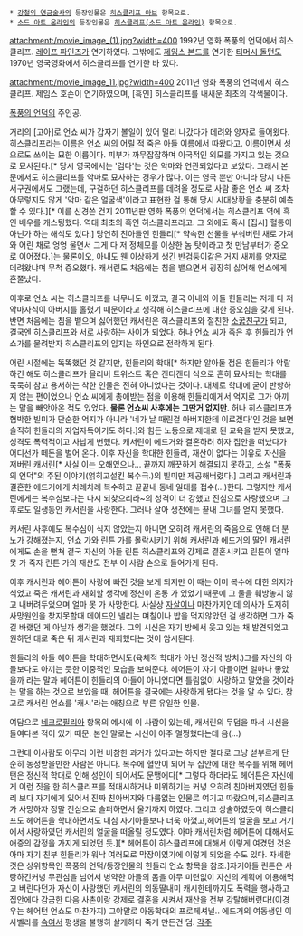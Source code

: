 * [[강철의 연금술사]]의 등장인물은 [[히스클리프 아브]] 항목으로.
 * [[소드 아트 온라인]]의 등장인물은 [[히스클리프(소드 아트 온라인)]] 항목으로.

attachment:/movie_image_(1).jpg?width=400
1992년 영화 폭풍의 언덕에서 히스클리프. [[레이프 파인즈]]가 연기하였다. 그밖에도 [[제임스 본드]]를 연기한 [[티머시 돌턴]]도 1970년 영국영화에서 히스클리프를 연기한 바 있다.

attachment:/movie_image_11.jpg?width=400
2011년 영화 폭풍의 언덕에서 히스클리프. 제임스 호손이 연기하였으며, [흑인] 히스클리프를 내새운 최초의 각색물이다.

[[폭풍의 언덕]]의 주인공.

거리의 [고아]로 언쇼 씨가 갑자기 볼일이 있어 멀리 나갔다가 데려와 양자로 들어왔다. 히스클리프라는 이름은 언쇼 씨의 어릴 적 죽은 아들 이름에서 따왔다고. 이름이면서 성으로도 쓰이는 묘한 이름이다. 피부가 까무잡잡하며 이국적인 외모를 가지고 있는 것으로 묘사된다.[* 당시 영국에서는 '검다'는 것은 악마와 연관되었다고 보았다. 그래서 본문에서도 히스클리프를 악마로 묘사하는 경우가 많다. 이는 영국 뿐만 아니라 당시 다른 서구권에서도 그랬는데, 구걸하던 히스클리프를 데려올 정도로 사람 좋은 언쇼 씨 조차 아무렇지도 않게 '악마 같은 얼굴색'이라고 표현한 걸 통해 당시 시대상황을 충분히 예측할 수 있다.][* 이를 신경쓴 건지 2011년판 영화 폭풍의 언덕에서는 히스클리프 역에 흑인 배우를 캐스팅했다. 역대 최초의 흑인 히스클리프라고. 그 외에도 혹시 [집시] 혈통이 아닌가 하는 해석도 있다.] 당연히 친아들인 힌들리[* 약속한 선물을 부숴버린 채로 가져와 어린 채로 엉엉 울면서 그게 다 저 정체모를 이상한 놈 탓이라고 첫 만남부터가 증오로 이어졌다.]는 물론이오, 아내도 웬 이상하게 생긴 반검둥이같은 거지 새끼를 양자로 데려왔냐며 무척 증오했다. 캐서린도 처음에는 침을 뱉으면서 굉장히 싫어해 언쇼에게 혼쭐났다.

이후로 언쇼 씨는 히스클리프를 너무나도 아꼈고, 결국 아내와 아들 힌들리는 저게 다 저 악마자식이 아버지를 홀렸기 때문이라고 생각해 히스클리프에 대한 증오심을 갖게 된다. 반면 처음에는 침을 뱉으며 싫어했던 캐서린은 히스클리프와 절친한 [[소꿉친구]]가 되고, 결국엔 히스클리프와 서로 사랑하는 사이가 되었다. 허나 언쇼 씨가 죽은 후 힌들리가 언쇼가를 물려받자 히스클리프의 입지는 하인으로 전락하게 된다.

어린 시절에는 똑똑했던 것 같지만, 힌들리의 학대[* 하지만 알아둘 점은 힌들리가 악랄하긴 해도 히스클리프가 올리버 트위스트 혹은 캔디캔디 식으로 흔히 묘사되는 학대를 묵묵히 참고 용서하는 착한 인물은 전혀 아니었다는 것이다. 대체로 학대에 굳이 반항하지 않는 편이었으나 언쇼 씨에게 총애받는 점을 이용해 힌들리에게서 억지로 그가 아끼는 말을 빼앗아온 적도 있었다. '''물론 언쇼씨 사후에는 그딴거 없지만'''. 허나 히스클리프가 협박한 빌미가 단순한 억지가 아니라 '네가 날 때린걸 아버지한테 이르겠다'인 것을 보면 솔직히 힌들리의 자업자득이기도 하다.]와 힘든 노동으로 제대로 된 교육을 받지 못했고, 성격도 폭력적이고 사납게 변했다. 캐서린이 에드거와 결혼하려 하자 집안을 떠났다가 어디선가 떼돈을 벌어 온다. 이후 자신을 학대한 힌들리, 재산이 없다는 이유로 자신을 저버린 캐서린[* 사실 이는 오해였으나... 끝까지 깨끗하게 해결되지 못하고, 소설 "폭풍의 언덕"의 주된 이야기(얽히고설킨 복수극.)의 빌미만 제공해버렸다.] 그리고 캐서린과 결혼한 에드거에게 차례차례 복수하고 끝끝내 동네 일대를 접수(…)한다. 그렇지만 캐서린에게는 복수심보다는 다시 되찾으리라~의 성격이 더 강했고 진심으로 사랑했으며 그 후로도 일생동안 캐서린을 사랑한다. 그러나 살아 생전에는 끝내 그녀를 얻지 못했다.

캐서린 사후에도 복수심이 식지 않았는지 아니면 오히려 캐서린의 죽음으로 인해 더 분노가 강해졌는지, 언쇼 가와 린튼 가를 몰락시키기 위해 캐서린과 에드거의 딸인 캐서린에게도 손을 뻗쳐 결국 자신의 아들 린튼 히스클리프와 강제로 결혼시키고 린튼이 얼마 못 가 죽자 린튼 가의 재산도 전부 이 사람 손으로 들어가게 된다.

이후 캐서린과 헤어튼이 사랑에 빠진 것을 보게 되지만 이 때는 이미 복수에 대한 의지가 식었고 죽은 캐서린과 재회할 생각에 정신이 온통 가 있었기 때문에 그 둘을 훼방놓지 않고 내버려두었으며 얼마 못 가 사망한다. 사실상 [[자살]]이나 마찬가지인데 의사가 도저히 사망원인을 찾지못할때 메이드인 넬리는 며칠이나 밥을 먹지않았던 걸 생각하면 그가 죽길 바랬던 게 아닐까 생각을 했었다. 그의 시신은 자기 방에서 웃고 있는 채 발견되었고 원하던 대로 죽은 뒤 캐서린과 재회했다는 것이 암시된다.

힌들리의 아들 헤어튼을 학대하면서도(육체적 학대가 아닌 정신적 방치.)그를 자신의 아들보다도 아끼는 듯한 이중적인 모습을 보여준다. 헤어튼이 자기 아들이면 얼마나 좋았을까 라는 말과 헤어튼이 힌들리의 아들이 아니었다면 틀림없이 사랑하고 말았을 것이라는 말을 하는 것으로 보았을 때, 헤어튼을 결국에는 사랑하게 됐다는 것을 알 수 있다. 참고로 캐서린 언쇼를 '캐시'라는 애칭으로 부른 유일한 인물.

여담으로 [[네크로필리아]] 항목의 예시에 이 사람이 있는데, 캐서린의 무덤을 파서 시신을 들여다본 적이 있기 때문. 본인 말로는 시신이 아주 멀쩡했다는데 음(…)

그런데 이사람도 아무리 이런 비참한 과거가 있다고는 하지만 절대로 그냥 섣부르게 단순히 동정받을만한 사람은 아니다. 복수에 혈안이 되어 두 집안에 대한 복수를 위해 헤어턴은 정신적 학대로 인해 성인이 되어서도 문맹에다[* 그렇다 하더라도 헤어튼은 자신에게 이런 짓을 한 히스클리프를 적대시하거나 미워하기는 커녕 오히려 친아버지였던 힌들리 보다 자기에게 있어서 진짜 친아버지와 다름없는 인물로 여기고 따랐으며,히스클리프가 사망하자 정말 진심으로 슬퍼하면서 울기까지 하였다. 그리고 상술하였듯이 히스클리프도 헤어튼을 학대하면서도 내심 자기아들보다 더욱 아꼈고,헤어튼의 얼굴을 보고 거기에서 사랑하였던 캐서린의 얼굴을 떠올릴 정도였다. 아마 캐서린처럼 헤어튼에 대해서도 애증의 감정을 가지게 되었던 듯.][* 헤어튼이 히스클리프에 대해서 이렇게 여겼던 것은 아마 자기 친부 힌들리가 워낙 여러모로 막장이였기에 이렇게 되었을 수도 있다. 자세한 것은 상위항목인 폭풍의 언덕/등장인물의 힌들리 언쇼 항목을 참조.]자기아들 린튼은 사랑하긴커녕 무관심을 넘어서 병약한 아들의 몸을 아무 미련없이 자신의 계획에 이용해먹고 버린다던가  자신이 사랑했던 캐서린의 외동딸내미 캐시한테까지도 폭력을 행사하고 집안에다 감금한 다음 사촌이랑 강제로 결혼을 시켜서 재산을 전부 강탈해버렸다!(이경우는 헤어턴 언쇼도 마찬가지) 그야말로 아동학대의 프로페셔널.. 에드거의 여동생인 이사벨라를 [[훼이크다 이 병신들아|속여서]]  평생을 불행히 살게하다 죽게 만든건 덤.
[[각주]]
